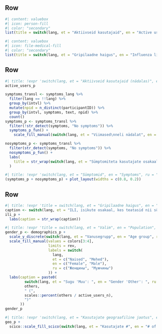 ## Row {height=20%}

```r
#| content: valuebox
#| icon: person-fill
#| color: "secondary"
list(title = switch(lang, et = "Aktiivseid kasutajaid", en = "Active users", ru = "Aктивные пользователи"), value = active_users_n)
```


```r
#| content: valuebox
#| icon: file-medical-fill
#| color: "secondary"
list(title = switch(lang, et = "Gripilaadne haigus", en = "Influenza like illness", ru = "Гриппоподобное заболевание"), value = ili_last)
```


## Row {height=55%}

```r
#| title: !expr 'switch(lang, et = "Aktiivseid kasutajaid (nädalas)", en = "Active users (weekly)", ru = "Aктивные пользователи (в неделю)")'
active_users_p
```


```r
symptoms_transl <- symptoms_lang %>%
  filter(lang == !!lang) %>% 
  group_by(intvl) %>%
  mutate(npid = n_distinct(participantID)) %>% 
  group_by(intvl, symptoms, text, npid) %>% 
  count()
symptoms_p <- symptoms_transl %>%
  filter(!str_detect(symptoms, "No symptoms")) %>%
  symptoms_p_fun() +
    scale_fill_manual(switch(lang, et = "Viimased\nneli nädalat", en = "Last\nfour weeks", ru = "Последние\nчетыре недели"), values = colors)
```


```r
nosymptoms_p <- symptoms_transl %>%
  filter(str_detect(symptoms, "No symptoms")) %>%
  nosymptoms_p_fun() +
  labs(
    title = str_wrap(switch(lang, et = "Sümptomiteta kasutajate osakaal", en = "Proportion of users with no symptoms", ru = "Доля пользователей без симптомов"), width = 12)
  )
```


```r
#| title: !expr 'switch(lang, et = "Sümptomid", en = "Symptoms", ru = "Симптомы")'
(symptoms_p + nosymptoms_p) + plot_layout(widths = c(0.8, 0.2))
```


## Row

```r
#| title: !expr 'title = switch(lang, et = "Gripilaadne haigus", en = "Influenza like illness", ru = "Гриппоподобное заболевание")'
caption <- switch(lang, et = "ILI, isikute osakaal, kes teatasid nii süsteemsest sümptomist (palavik, halb enesetunne, peavalu, lihasvalu) kui ka hingamisteede sümptomist (köha, kurguvalu, õhupuudus), võrreldes nende isikutega, kes teatasid mis tahes sümptomist. Hall riba tähistab 95% usaldusintervalli.", en = "ILI, proportion of individuals reporting both a systemic symptom (fever, malaise, headache, myalgia) and a respiratory symptom (cough, sore throat, shortness of breath) out of those reporting any symptom. Grey ribbon represents 95% CI.", ru = "ILI, Доля лиц, сообщающих как о системных симптомах (лихорадка, недомогание, головная боль, миалгия), так и о респираторных симптомах (кашель, боль в горле, одышка) от числа лиц, сообщающих о каких-либо симптомах. Серая лента представляет 95% доверительный интервал.")
ili_p +
  labs(caption = str_wrap(caption))
```


```r
#| title: !expr 'title = switch(lang, et = "Valim", en = "Population", ru = "Выборка")'
gender_p <- demographics_p +
  scale_y_discrete(switch(lang, et = "Vanusegrupp", en = "Age group", ru = "Возрастная группа")) +
  scale_fill_manual(values = colors[3:4],
                    limits = rev,
                    labels = switch(
                      lang,
                      et = c("Naised", "Mehed"),
                      en = c("Female", "Male"),
                      ru = c("Женщины", "Мужчины")
                    )) +
  labs(caption = paste0(
         switch(lang, et = "Sugu 'Muu': ", en = "Gender 'Other': ", ru = "Пол 'Другой': "),
         others,
         " (",
         scales::percent(others / active_users_n),
         ")"
       ))
gender_p
```


```r
#| title: !expr 'switch(lang, et = "Kasutajate geograafiline jaotus", en = "Geographic distribution of users", ru = "Географическое распределение пользователей")'
geo_p +
  scico::scale_fill_scico(switch(lang, et = "Kasutajate #", en = "# of users", ru = "# пользователей"), palette = "vanimo")
```

